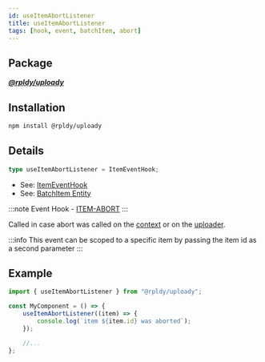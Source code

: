 ```yaml
---
id: useItemAbortListener
title: useItemAbortListener
tags: [hook, event, batchItem, abort]
---
```


## Package

**_[@rpldy/uploady](../../packages/rpldy-uploady)_**

## Installation

```bash npm2yarn
npm install @rpldy/uploady
```

## Details

```typescript
type useItemAbortListener = ItemEventHook;
```

- See: [ItemEventHook](../types#itemeventhook)
- See: [BatchItem Entity](../entities#batchitem)

:::note
Event Hook - [ITEM-ABORT](../events#itemAbort)
:::

Called in case abort was called on the [context](../context#abort)
or on the [uploader](../uploader#abort).

:::info
This event can be scoped to a specific item by passing the item id as a second parameter
:::

## Example

```javascript
import { useItemAbortListener } from "@rpldy/uploady";

const MyComponent = () => {
    useItemAbortListener((item) => {
        console.log(`item ${item.id} was aborted`);
    });

    //...
};
```
